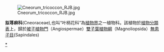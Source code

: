 {{Unreferenced|time=2017-12-11T12:48:10+00:00}}
[[File:Cneorum_tricoccon_RJB.jpg|thumb]]

'''拟荨麻科'''(Cneoraceae),也叫“叶柄花科”為[[植物界|植物界]]之一植物科。該植物於[[植物分類表|植物分類表]]上，歸於[[被子植物門|被子植物門]]（Angiospermae）[[雙子葉植物綱|雙子葉植物綱]]（Magnoliopsida）[[無患子目|無患子目]](Sapindales) 
[[Category:拟荨麻科|*]]